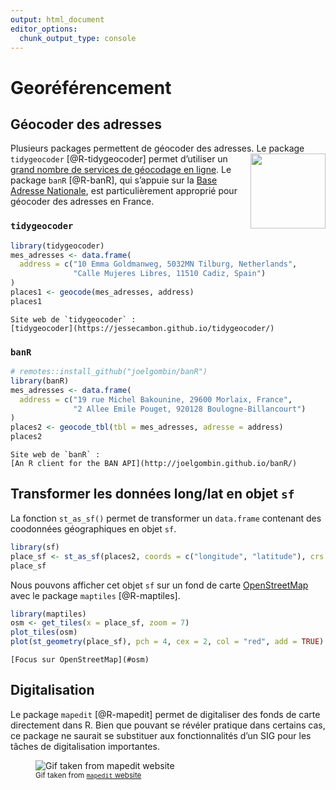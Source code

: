 ```yaml
---
output: html_document
editor_options: 
  chunk_output_type: console
---
```




# Georéférencement

## Géocoder des adresses

Plusieurs packages permettent de géocoder des adresses. <img src="img/logo_tidygeocoder.png" align="right" width="120"/>
Le package `tidygeocoder` [@R-tidygeocoder] permet d'utiliser un [grand nombre de services de géocodage en ligne](https://jessecambon.github.io/tidygeocoder/articles/geocoder_services.html). 
Le package `banR` [@R-banR], qui s'appuie sur la [Base Adresse Nationale](https://adresse.data.gouv.fr/), est particulièrement approprié pour géocoder des adresses en France. 


### `tidygeocoder` 

```r
library(tidygeocoder)
mes_adresses <- data.frame(
  address = c("10 Emma Goldmanweg, 5032MN Tilburg, Netherlands", 
              "Calle Mujeres Libres, 11510 Cadiz, Spain")
)
places1 <- geocode(mes_adresses, address)
places1

```

```block2
Site web de `tidygeocoder` :   
[tidygeocoder](https://jessecambon.github.io/tidygeocoder/)
```



### `banR` 

```r
# remotes::install_github("joelgombin/banR")
library(banR)
mes_adresses <- data.frame(
  address = c("19 rue Michel Bakounine, 29600 Morlaix, France",
              "2 Allee Emile Pouget, 920128 Boulogne-Billancourt")
)
places2 <- geocode_tbl(tbl = mes_adresses, adresse = address)
places2
```

```block2
Site web de `banR` :   
[An R client for the BAN API](http://joelgombin.github.io/banR/)
```











## Transformer les données long/lat en objet `sf`


La fonction `st_as_sf()` permet de transformer un `data.frame` contenant des coodonnées géographiques en objet `sf`.

```r
library(sf)
place_sf <- st_as_sf(places2, coords = c("longitude", "latitude"), crs = 4326)
place_sf
```



Nous pouvons afficher cet objet `sf` sur un fond de carte [OpenStreetMap](https://www.openstreetmap.org/) avec le package `maptiles` [@R-maptiles]. 


```r
library(maptiles)
osm <- get_tiles(x = place_sf, zoom = 7)
plot_tiles(osm)
plot(st_geometry(place_sf), pch = 4, cex = 2, col = "red", add = TRUE)
```

```block2
[Focus sur OpenStreetMap](#osm)
```




## Digitalisation

Le package `mapedit` [@R-mapedit] permet de digitaliser des fonds de carte directement dans R.
Bien que pouvant se révéler pratique dans certains cas, ce package ne saurait se substituer aux fonctionnalités d'un SIG pour les tâches de digitalisation importantes. 

![<small>Gif taken from [`mapedit` website](https://r-spatial.org/r/2019/03/31/mapedit_leafpm.html)</small>](img/mapedit-leafpm-1.gif)


